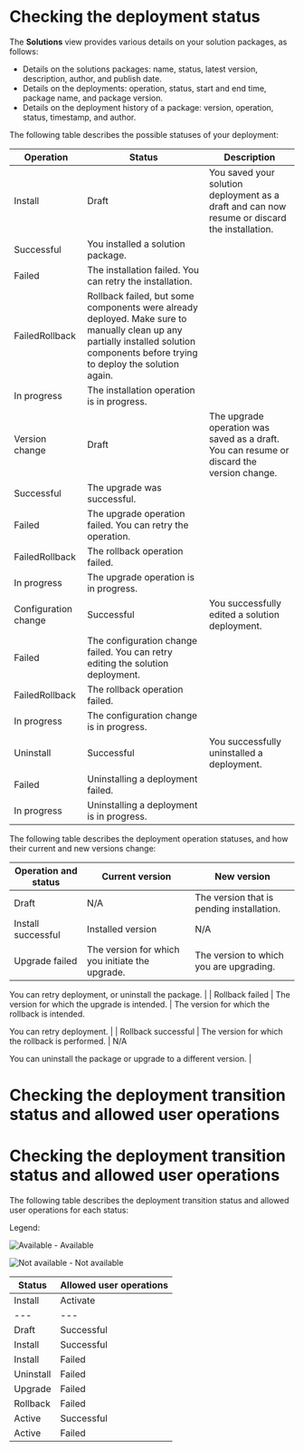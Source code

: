 # Checking the deployment status

The **Solutions**  view provides various details on your solution packages, as follows:


- 
  Details on the solutions packages: name, status, latest version, description, author, and publish date.
- 
  Details on the deployments: operation, status, start and end time, package name, and package version.
- 
  Details on the deployment history of a package: version, operation, status, timestamp, and author.

The following table describes the possible statuses of your deployment:

| Operation | Status | Description |
| --- | --- | --- |
| Install | Draft | You saved your solution deployment as a draft and can now resume or discard the installation. |
| Successful | You installed a solution package. |
| Failed | The installation failed. You can retry the installation. |
| FailedRollback | Rollback failed, but some components were already deployed. Make sure to manually clean up any partially installed solution components before trying to deploy the solution again. |
| In progress | The installation operation is in progress. |
| Version change | Draft | The upgrade operation was saved as a draft. You can resume or discard the version change. |
| Successful | The upgrade was successful. |
| Failed | The upgrade operation failed. You can retry the operation. |
| FailedRollback | The rollback operation failed. |
| In progress | The upgrade operation is in progress. |
| Configuration change | Successful | You successfully edited a solution deployment. |
| Failed | The configuration change failed. You can retry editing the solution deployment. |
| FailedRollback | The rollback operation failed. |
| In progress | The configuration change is in progress. |
| Uninstall | Successful | You successfully uninstalled a deployment. |
| Failed | Uninstalling a deployment failed. |
| In progress | Uninstalling a deployment is in progress. |

The following table describes the deployment operation statuses, and how their current and new versions change:

| Operation and status | Current version | New version |
| --- | --- | --- |
| Draft | N/A | The version that is pending installation. |
| Install successful | Installed version | N/A |
| Upgrade failed | The version for which you initiate the upgrade. | The version to which you are upgrading.

You can retry deployment, or uninstall the package. |
| Rollback failed | The version for which the upgrade is intended. | The version for which the rollback is intended.

You can retry deployment. |
| Rollback successful | The version for which the rollback is performed. | N/A

You can uninstall the package or upgrade to a different version. |



# Checking the deployment transition status and allowed user operations

# Checking the deployment transition status and allowed user operations

The following table describes the deployment transition status and allowed user operations for each status:

Legend:

![Available](check_24px=GUID-34095475-F0B1-4BFD-B579-00AE1DBC03E6=1=en=Default.svg) - Available

![Not available](error_24px=GUID-73B3D08D-DE2E-4069-A0AE-3F8118EBB84F=1=en=Default.svg) - Not available

| Status | Allowed user operations |
| --- | --- |
| Install | Activate | Upgrade | Uninstall | Remove |
| --- | --- | --- | --- | --- |
| Draft | Successful | ✅ | ❌ | ❌ | ❌ | ✅ |
| Install | Successful | ❌ | ✅ | ✅ | ✅ | ❌ |
| Install | Failed | ✅ | ❌ | ❌ | ❌ | ❌ |
| Uninstall | Failed | ❌ | ❌ | ❌ | ✅ | ❌ |
| Upgrade | Failed | ✅ | ✅ | ❌ | ✅ | ❌ |
| Rollback | Failed | ✅ | ❌ | ❌ | ✅ | ❌ |
| Active | Successful | ❌ | ❌ | ✅ | ✅ | ❌ |
| Active | Failed | ❌ | ✅ | ✅ | ✅ | ❌ |



